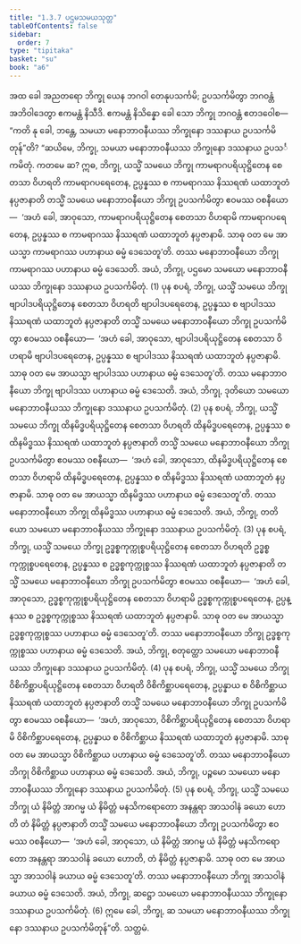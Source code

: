```yaml
---
title: "1.3.7 ပဌမသမယသုတ္တ"
tableOfContents: false
sidebar:
  order: 7
type: "tipitaka"
basket: "su"
book: "a6"
---
```



<DynamicBreadcrumb />

<Division number="27" book="a6" e="ch" v="16" p="279">

<Paragraph number="168" book="a6">
အထ ခေါ အညတရော ဘိက္ခု ယေန ဘဂဝါ တေနုပသင်္ကမိ; ဥပသင်္ကမိတွာ ဘဂဝန္တံ အဘိဝါဒေတွာ ဧကမန္တံ နိသီဒိ. ဧကမန္တံ နိသိန္နော ခေါ သော ဘိက္ခု ဘဂဝန္တံ ဧတဒဝေါစ—  “ကတိ နု ခေါ, ဘန္တေ, သမယာ မနောဘာဝနီယဿ ဘိက္ခုနော ဒဿနာယ ဥပသင်္ကမိတုန်”တိ? “ဆယိမေ, ဘိက္ခု, သမယာ မနောဘာဝနီယဿ ဘိက္ခုနော ဒဿနာယ ဥပသင်္ကမိတုံ.
</Paragraph>

<Paragraph number="169" book="a6">
ကတမေ ဆ? ဣဓ, ဘိက္ခု, ယသ္မိံ သမယေ ဘိက္ခု ကာမရာဂပရိယုဋ္ဌိတေန စေတသာ ဝိဟရတိ ကာမရာဂပရေတေန, ဥပ္ပန္နဿ စ ကာမရာဂဿ နိဿရဏံ ယထာဘူတံ နပ္ပဇာနာတိ တသ္မိံ သမယေ မနောဘာဝနီယော ဘိက္ခု ဥပသင်္ကမိတွာ ဧဝမဿ ဝစနီယော—  ‘အဟံ ခေါ, အာဝုသော, ကာမရာဂပရိယုဋ္ဌိတေန စေတသာ ဝိဟရာမိ ကာမရာဂပရေတေန, ဥပ္ပန္နဿ စ ကာမရာဂဿ နိဿရဏံ ယထာဘူတံ နပ္ပဇာနာမိ. သာဓု ဝတ မေ အာယသ္မာ ကာမရာဂဿ ပဟာနာယ ဓမ္မံ ဒေသေတူ’တိ. တဿ မနောဘာဝနီယော ဘိက္ခု ကာမရာဂဿ ပဟာနာယ ဓမ္မံ ဒေသေတိ. အယံ, ဘိက္ခု, ပဌမော သမယော မနောဘာဝနီယဿ ဘိက္ခုနော ဒဿနာယ ဥပသင်္ကမိတုံ. (1)
</Paragraph>

<Paragraph number="170" book="a6">
ပုန စပရံ, ဘိက္ခု, ယသ္မိံ သမယေ ဘိက္ခု ဗျာပါဒပရိယုဋ္ဌိတေန စေတသာ ဝိဟရတိ ဗျာပါဒပရေတေန, ဥပ္ပန္နဿ စ ဗျာပါဒဿ နိဿရဏံ ယထာဘူတံ နပ္ပဇာနာတိ တသ္မိံ သမယေ မနောဘာဝနီယော ဘိက္ခု ဥပသင်္ကမိတွာ ဧဝမဿ ဝစနီယော—  ‘အဟံ ခေါ, အာဝုသော, ဗျာပါဒပရိယုဋ္ဌိတေန စေတသာ ဝိဟရာမိ ဗျာပါဒပရေတေန, ဥပ္ပန္နဿ စ ဗျာပါဒဿ နိဿရဏံ ယထာဘူတံ နပ္ပဇာနာမိ. သာဓု ဝတ မေ အာယသ္မာ ဗျာပါဒဿ ပဟာနာယ ဓမ္မံ ဒေသေတူ’တိ. တဿ မနောဘာဝနီယော ဘိက္ခု ဗျာပါဒဿ ပဟာနာယ ဓမ္မံ ဒေသေတိ. အယံ, ဘိက္ခု, ဒုတိယော သမယော မနောဘာဝနီယဿ ဘိက္ခုနော ဒဿနာယ ဥပသင်္ကမိတုံ. (2)
</Paragraph>

<Paragraph number="171" book="a6">
ပုန စပရံ, ဘိက္ခု, ယသ္မိံ သမယေ ဘိက္ခု ထိနမိဒ္ဓပရိယုဋ္ဌိတေန စေတသာ ဝိဟရတိ ထိနမိဒ္ဓပရေတေန, ဥပ္ပန္နဿ စ ထိနမိဒ္ဓဿ နိဿရဏံ ယထာဘူတံ နပ္ပဇာနာတိ တသ္မိံ သမယေ မနောဘာဝနီယော ဘိက္ခု ဥပသင်္ကမိတွာ ဧဝမဿ ဝစနီယော—  ‘အဟံ ခေါ, အာဝုသော, ထိနမိဒ္ဓပရိယုဋ္ဌိတေန စေတသာ ဝိဟရာမိ ထိနမိဒ္ဓပရေတေန, ဥပ္ပန္နဿ စ ထိနမိဒ္ဓဿ နိဿရဏံ ယထာဘူတံ နပ္ပဇာနာမိ. သာဓု ဝတ မေ အာယသ္မာ ထိနမိဒ္ဓဿ ပဟာနာယ ဓမ္မံ ဒေသေတူ’တိ. တဿ မနောဘာဝနီယော ဘိက္ခု ထိနမိဒ္ဓဿ ပဟာနာယ ဓမ္မံ ဒေသေတိ. အယံ, ဘိက္ခု, တတိယော သမယော မနောဘာဝနီယဿ ဘိက္ခုနော ဒဿနာယ ဥပသင်္ကမိတုံ. (3)
</Paragraph>

<Paragraph number="172" book="a6">
ပုန စပရံ, ဘိက္ခု, ယသ္မိံ သမယေ ဘိက္ခု ဥဒ္ဓစ္စကုက္ကုစ္စပရိယုဋ္ဌိတေန စေတသာ ဝိဟရတိ ဥဒ္ဓစ္စကုက္ကုစ္စပရေတေန, ဥပ္ပန္နဿ စ ဥဒ္ဓစ္စကုက္ကုစ္စဿ နိဿရဏံ ယထာဘူတံ နပ္ပဇာနာတိ တသ္မိံ သမယေ မနောဘာဝနီယော ဘိက္ခု ဥပသင်္ကမိတွာ ဧဝမဿ ဝစနီယော—  ‘အဟံ ခေါ, အာဝုသော, ဥဒ္ဓစ္စကုက္ကုစ္စပရိယုဋ္ဌိတေန စေတသာ ဝိဟရာမိ ဥဒ္ဓစ္စကုက္ကုစ္စပရေတေန, ဥပ္ပန္နဿ စ ဥဒ္ဓစ္စကုက္ကုစ္စဿ နိဿရဏံ ယထာဘူတံ နပ္ပဇာနာမိ. သာဓု ဝတ မေ အာယသ္မာ ဥဒ္ဓစ္စကုက္ကုစ္စဿ ပဟာနာယ ဓမ္မံ ဒေသေတူ’တိ. တဿ မနောဘာဝနီယော ဘိက္ခု ဥဒ္ဓစ္စကုက္ကုစ္စဿ ပဟာနာယ ဓမ္မံ ဒေသေတိ. အယံ, ဘိက္ခု, စတုတ္ထော သမယော မနောဘာဝနီယဿ ဘိက္ခုနော ဒဿနာယ ဥပသင်္ကမိတုံ. (4)
</Paragraph>

<Paragraph number="173" book="a6">
ပုန စပရံ, ဘိက္ခု, ယသ္မိံ သမယေ ဘိက္ခု ဝိစိကိစ္ဆာပရိယုဋ္ဌိတေန စေတသာ ဝိဟရတိ ဝိစိကိစ္ဆာပရေတေန, ဥပ္ပန္နာယ စ ဝိစိကိစ္ဆာယ နိဿရဏံ ယထာဘူတံ နပ္ပဇာနာတိ တသ္မိံ သမယေ မနောဘာဝနီယော ဘိက္ခု ဥပသင်္ကမိတွာ ဧဝမဿ ဝစနီယော—  ‘အဟံ, အာဝုသော, ဝိစိကိစ္ဆာပရိယုဋ္ဌိတေန စေတသာ ဝိဟရာမိ ဝိစိကိစ္ဆာပရေတေန, ဥပ္ပန္နာယ စ ဝိစိကိစ္ဆာယ နိဿရဏံ ယထာဘူတံ နပ္ပဇာနာမိ. သာဓု ဝတ မေ အာယသ္မာ ဝိစိကိစ္ဆာယ ပဟာနာယ ဓမ္မံ ဒေသေတူ’တိ. တဿ မနောဘာဝနီယော ဘိက္ခု ဝိစိကိစ္ဆာယ ပဟာနာယ ဓမ္မံ ဒေသေတိ. အယံ, ဘိက္ခု, ပဉ္စမော သမယော မနောဘာဝနီယဿ ဘိက္ခုနော ဒဿနာယ ဥပသင်္ကမိတုံ. (5)
</Paragraph>

<Paragraph number="174" book="a6">
ပုန စပရံ, ဘိက္ခု, ယသ္မိံ သမယေ ဘိက္ခု ယံ နိမိတ္တံ အာဂမ္မ ယံ နိမိတ္တံ မနသိကရောတော အနန္တရာ အာသဝါနံ ခယော ဟောတိ တံ နိမိတ္တံ နပ္ပဇာနာတိ တသ္မိံ သမယေ မနောဘာဝနီယော ဘိက္ခု ဥပသင်္ကမိတွာ ဧဝမဿ ဝစနီယော—  ‘အဟံ ခေါ, အာဝုသော, ယံ နိမိတ္တံ အာဂမ္မ ယံ နိမိတ္တံ မနသိကရောတော အနန္တရာ အာသဝါနံ ခယော ဟောတိ, တံ နိမိတ္တံ နပ္ပဇာနာမိ. သာဓု ဝတ မေ အာယသ္မာ အာသဝါနံ ခယာယ ဓမ္မံ ဒေသေတူ’တိ. တဿ မနောဘာဝနီယော ဘိက္ခု အာသဝါနံ ခယာယ ဓမ္မံ ဒေသေတိ. အယံ, ဘိက္ခု, ဆဋ္ဌော သမယော မနောဘာဝနီယဿ ဘိက္ခုနော ဒဿနာယ ဥပသင်္ကမိတုံ. (6)
</Paragraph>

<Paragraph number="175" book="a6">
ဣမေ ခေါ, ဘိက္ခု, ဆ သမယာ မနောဘာဝနီယဿ ဘိက္ခုနော ဒဿနာယ ဥပသင်္ကမိတုန်”တိ.

</Paragraph>
</Division>

<Paragraph number="176" type="center" book="a6">
သတ္တမံ.
</Paragraph>
